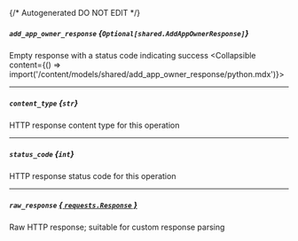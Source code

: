 {/* Autogenerated DO NOT EDIT  */}

##### `add_app_owner_response` *{`Optional[shared.AddAppOwnerResponse]`}*
Empty response with a status code indicating success
<Collapsible content={() => import('/content/models/shared/add_app_owner_response/python.mdx')}>
</Collapsible>

---
##### `content_type` *{`str`}*
HTTP response content type for this operation

---
##### `status_code` *{`int`}*
HTTP response status code for this operation

---
##### `raw_response` [*{ `requests.Response` }*](https://requests.readthedocs.io/en/latest/api/#requests.Response)
Raw HTTP response; suitable for custom response parsing

